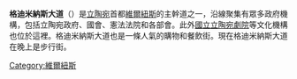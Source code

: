 {{expand|time=2015-01-19T15:03:52+00:00}}
{{unreferenced|time=2015-01-19T15:03:52+00:00}}
'''格迪米納斯大道'''（{{lang-lt|Gedimino prospektas}}）是[[立陶宛|立陶宛]]首都[[維爾紐斯|維爾紐斯]]的主幹道之一，沿線聚集有眾多政府機構，包括立陶宛政府、國會、憲法法院和各部會。此外[[國立立陶宛劇院|國立立陶宛劇院]]等文化機構也位於這裡。格迪米納斯大道也是一條人氣的購物和餐飲街。現在格迪米納斯大道在晚上是步行街。
{{commons category|Gediminas Avenue}}
{{coord|54|41|14|N|25|16|40|E|type:landmark|display=title}}
[[Category:維爾紐斯|Category:維爾紐斯]]